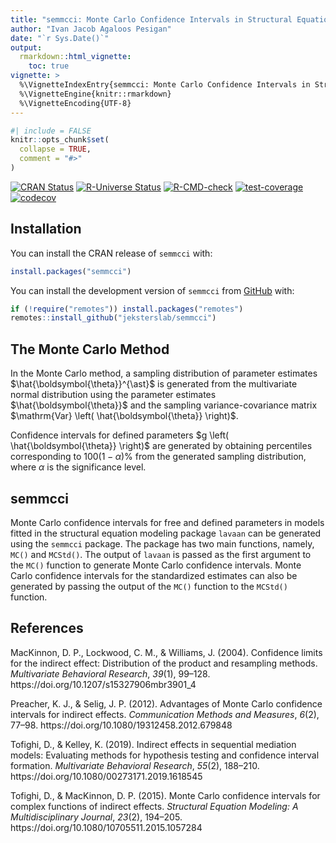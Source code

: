 ```yaml
---
title: "semmcci: Monte Carlo Confidence Intervals in Structural Equation Modeling"
author: "Ivan Jacob Agaloos Pesigan"
date: "`r Sys.Date()`"
output:
  rmarkdown::html_vignette:
    toc: true
vignette: >
  %\VignetteIndexEntry{semmcci: Monte Carlo Confidence Intervals in Structural Equation Modeling}
  %\VignetteEngine{knitr::rmarkdown}
  %\VignetteEncoding{UTF-8}
---
```


```r
#| include = FALSE
knitr::opts_chunk$set(
  collapse = TRUE,
  comment = "#>"
)
```

<!-- badges: start -->
[![CRAN Status](https://www.r-pkg.org/badges/version/semmcci)](https://cran.r-project.org/package=semmcci)
[![R-Universe Status](https://jeksterslab.r-universe.dev/badges/semmcci)](https://jeksterslab.r-universe.dev)
[![R-CMD-check](https://github.com/jeksterslab/semmcci/workflows/R-CMD-check/badge.svg)](https://github.com/jeksterslab/semmcci/actions)
[![test-coverage](https://github.com/jeksterslab/semmcci/actions/workflows/test-coverage.yaml/badge.svg)](https://github.com/jeksterslab/semmcci/actions/workflows/test-coverage.yaml)
[![codecov](https://codecov.io/gh/jeksterslab/semmcci/branch/main/graph/badge.svg?token=KVLUET3DJ6)](https://codecov.io/gh/jeksterslab/semmcci)
<!-- badges: end -->

## Installation

You can install the CRAN release of `semmcci` with:

```r
install.packages("semmcci")
```

You can install the development version of `semmcci` from
[GitHub](https://github.com/jeksterslab/semmcci) with:

```r
if (!require("remotes")) install.packages("remotes")
remotes::install_github("jeksterslab/semmcci")
```

## The Monte Carlo Method

In the Monte Carlo method,
a sampling distribution of parameter estimates $\hat{\boldsymbol{\theta}}^{\ast}$ is generated
from the multivariate normal distribution
using the parameter estimates $\hat{\boldsymbol{\theta}}$
and the sampling variance-covariance matrix $\mathrm{Var} \left( \hat{\boldsymbol{\theta}} \right)$.

\begin{equation}
    \hat{\boldsymbol{\theta}}^{\ast}
    \sim
    \mathcal{N}
    \left(
    \hat{\boldsymbol{\theta}},
    \mathrm{Var}
    \left(
    \hat{\boldsymbol{\theta}}
    \right)
    \right)
\end{equation}

Confidence intervals for defined parameters $g \left( \hat{\boldsymbol{\theta}} \right)$ are generated
by obtaining percentiles corresponding to $100(1 - \alpha)\%$
from the generated sampling distribution,
where $\alpha$ is the significance level.

## semmcci

Monte Carlo confidence intervals for free and defined parameters
in models fitted in the structural equation modeling package `lavaan`
can be generated using the `semmcci` package.
The package has two main functions, namely, `MC()` and `MCStd()`.
The output of `lavaan` is passed as the first argument
to the `MC()` function to generate Monte Carlo confidence intervals.
Monte Carlo confidence intervals for the standardized estimates
can also be generated by passing the output of the `MC()` function
to the `MCStd()` function.

## References

MacKinnon, D. P., Lockwood, C. M., & Williams, J. (2004).
Confidence limits for the indirect effect:
Distribution of the product and resampling methods.
*Multivariate Behavioral Research*, *39*(1), 99–128.
https://doi.org/10.1207/s15327906mbr3901_4

Preacher, K. J., & Selig, J. P. (2012).
Advantages of Monte Carlo confidence intervals for indirect effects.
*Communication Methods and Measures*, *6*(2), 77–98.
https://doi.org/10.1080/19312458.2012.679848

Tofighi, D., & Kelley, K. (2019).
Indirect effects in sequential mediation models:
Evaluating methods for hypothesis testing and confidence interval formation.
*Multivariate Behavioral Research*, *55*(2), 188–210.
https://doi.org/10.1080/00273171.2019.1618545

Tofighi, D., & MacKinnon, D. P. (2015).
Monte Carlo confidence intervals for complex functions of indirect effects.
*Structural Equation Modeling: A Multidisciplinary Journal*, *23*(2), 194–205.
https://doi.org/10.1080/10705511.2015.1057284
